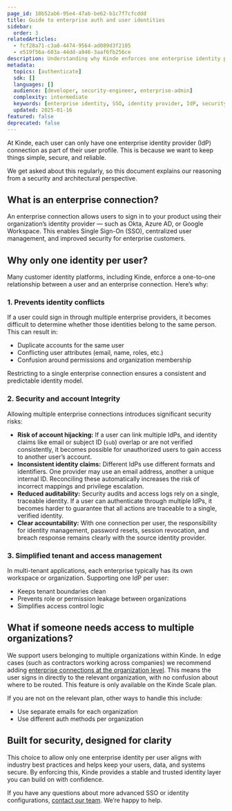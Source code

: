 ```yaml
---
page_id: 10b52ab6-95e4-47ab-be62-b1c7f7cfcddd
title: Guide to enterprise auth and user identities
sidebar:
  order: 3
relatedArticles:
  - fcf28a71-c3a8-4474-9564-ad089d3f2105
  - e519f56a-603a-44dd-a946-3aaf6fb256ce
description: Understanding why Kinde enforces one enterprise identity per user for security, account integrity, and simplified tenant management.
metadata:
  topics: [authenticate]
  sdk: []
  languages: []
  audience: [developer, security-engineer, enterprise-admin]
  complexity: intermediate
  keywords: [enterprise identity, SSO, identity provider, IdP, security, account integrity, tenant management]
  updated: 2025-01-16
featured: false
deprecated: false
---
```


At Kinde, each user can only have one enterprise identity provider (IdP) connection as part of their user profile. This is because we want to keep things simple, secure, and reliable.

We get asked about this regularly, so this document explains our reasoning from a security and architectural perspective.

## What is an enterprise connection?

An enterprise connection allows users to sign in to your product using their organization’s identity provider — such as Okta, Azure AD, or Google Workspace. This enables Single Sign-On (SSO), centralized user management, and improved security for enterprise customers.

## Why only one identity per user?

Many customer identity platforms, including Kinde, enforce a one-to-one relationship between a user and an enterprise connection. Here’s why:

### 1. Prevents identity conflicts

If a user could sign in through multiple enterprise providers, it becomes difficult to determine whether those identities belong to the same person. This can result in:

- Duplicate accounts for the same user
- Conflicting user attributes (email, name, roles, etc.)
- Confusion around permissions and organization membership

Restricting to a single enterprise connection ensures a consistent and predictable identity model.

### 2. Security and account Integrity

Allowing multiple enterprise connections introduces significant security risks:

- **Risk of account hijacking:** If a user can link multiple IdPs, and identity claims like email or subject ID (`sub`) overlap or are not verified consistently, it becomes possible for unauthorized users to gain access to another user’s account.
- **Inconsistent identity claims:** Different IdPs use different formats and identifiers. One provider may use an email address, another a unique internal ID. Reconciling these automatically increases the risk of incorrect mappings and privilege escalation.
- **Reduced auditability:** Security audits and access logs rely on a single, traceable identity. If a user can authenticate through multiple IdPs, it becomes harder to guarantee that all actions are traceable to a single, verified identity.
- **Clear accountability:** With one connection per user, the responsibility for identity management, password resets, session revocation, and breach response remains clearly with the source identity provider.

### 3. Simplified tenant and access management

In multi-tenant applications, each enterprise typically has its own workspace or organization. Supporting one IdP per user:

- Keeps tenant boundaries clean
- Prevents role or permission leakage between organizations
- Simplifies access control logic

## What if someone needs access to multiple organizations?

We support users belonging to multiple organizations within Kinde. In edge cases (such as contractors working across companies) we recommend adding [enterprise connections at the organization level](/authenticate/enterprise-connections/enterprise-connections-b2b/). This means the user signs in directly to the relevant organization, with no confusion about where to be routed. This feature is only available on the Kinde Scale plan.

If you are not on the relevant plan, other ways to handle this include:

- Use separate emails for each organization
- Use different auth methods per organization

## Built for security, designed for clarity

This choice to allow only one enterprise identity per user aligns with industry best practices and helps keep your users, data, and systems secure. By enforcing this, Kinde provides a stable and trusted identity layer you can build on with confidence. 

If you have any questions about more advanced SSO or identity configurations, [contact our team](https://kinde.com/contact). We’re happy to help.
